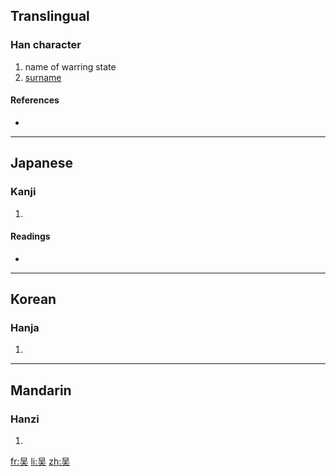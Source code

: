 {{see|吳}}
==Translingual==

===Han character===
{{Han char|rn=30|rad=口|as=04|sn=7|four=|canj=口一大 (RMK)}}

# name of warring state
# [[surname]]

====References====
* {{Han ref|kx=0179.070|dkj=03366|dj=0397.010|hdz=10585.030|uh=5434|ud=21556}}

----

==Japanese==

===Kanji===
{{ja-kanji|grade=|rs=口04}}

# {{defn|Japanese}}

====Readings====
* {{ja-readings|on=[[ご]] (go)|kun=[[くれ]] (kure), [[くれる]] (kureru)}}

----

==Korean==

===Hanja===
{{ko-hanja|hangeul=오|rv=o|mr=o}}

# {{defn|Korean}}

----

==Mandarin==

===Hanzi===
{{cmn-hanzi|tra=吳|pin=[[wú]] ([[wu2]])|wg=wu<sup>2</sup>}}

# {{defn|Mandarin}}

[[fr:吴]]
[[li:吴]]
[[zh:吴]]